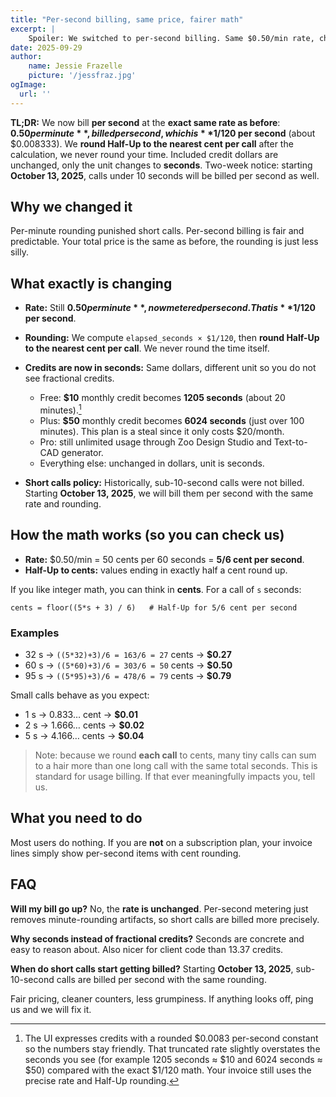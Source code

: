 ```yaml
---
title: "Per-second billing, same price, fairer math"
excerpt: |
    Spoiler: We switched to per-second billing. Same $0.50/min rate, charged by the second, Half-Up to the nearest cent after the calc. On Oct 13 we’ll bill sub-10-second calls too.
date: 2025-09-29
author:
    name: Jessie Frazelle
    picture: '/jessfraz.jpg'
ogImage:
  url: ''
---
```


**TL;DR:** We now bill **per second** at the **exact same rate as before**: **$0.50 per minute**, billed per second, which is **$1/120 per second** (about $0.008333). We **round Half-Up to the nearest cent per call** after the calculation, we never round your time. Included credit dollars are unchanged, only the unit changes to **seconds**. Two-week notice: starting **October 13, 2025**, calls under 10 seconds will be billed per second as well.


## Why we changed it

Per-minute rounding punished short calls. Per-second billing is fair and predictable. Your total price is the same as before, the rounding is just less silly.

## What exactly is changing

* **Rate:** Still **$0.50 per minute**, now metered per second. That is **$1/120 per second**.
* **Rounding:** We compute `elapsed_seconds × $1/120`, then **round Half-Up to the nearest cent per call**. We never round the time itself.
* **Credits are now in seconds:** Same dollars, different unit so you do not see fractional credits.

  * Free: **$10** monthly credit becomes **1205 seconds** (about 20 minutes).[^credit-rounding]
  * Plus: **$50** monthly credit becomes **6024 seconds** (just over 100 minutes). This plan is a steal since it only costs $20/month.
  * Pro: still unlimited usage through Zoo Design Studio and Text-to-CAD generator.
  * Everything else: unchanged in dollars, unit is seconds.
* **Short calls policy:** Historically, sub-10-second calls were not billed. Starting **October 13, 2025**, we will bill them per second with the same rate and rounding.

## How the math works (so you can check us)

* **Rate:** $0.50/min = 50 cents per 60 seconds = **5/6 cent per second**.
* **Half-Up to cents:** values ending in exactly half a cent round up.

If you like integer math, you can think in **cents**. For a call of `s` seconds:

```
cents = floor((5*s + 3) / 6)   # Half-Up for 5/6 cent per second
```

### Examples

* 32 s → `((5*32)+3)/6 = 163/6 = 27` cents → **$0.27**
* 60 s → `((5*60)+3)/6 = 303/6 = 50` cents → **$0.50**
* 95 s → `((5*95)+3)/6 = 478/6 = 79` cents → **$0.79**

Small calls behave as you expect:

* 1 s → 0.833… cent → **$0.01**
* 2 s → 1.666… cents → **$0.02**
* 5 s → 4.166… cents → **$0.04**

> Note: because we round **each call** to cents, many tiny calls can sum to a hair more than one long call with the same total seconds. This is standard for usage billing. If that ever meaningfully impacts you, tell us.


## What you need to do

Most users do nothing. If you are **not** on a subscription plan, your invoice lines simply show per-second items with cent rounding.

## FAQ

**Will my bill go up?**
No, the **rate is unchanged**. Per-second metering just removes minute-rounding artifacts, so short calls are billed more precisely.

**Why seconds instead of fractional credits?**
Seconds are concrete and easy to reason about. Also nicer for client code than 13.37 credits.

**When do short calls start getting billed?**
Starting **October 13, 2025**, sub-10-second calls are billed per second with the same rounding.

Fair pricing, cleaner counters, less grumpiness. If anything looks off, ping us and we will fix it.

[^credit-rounding]: The UI expresses credits with a rounded $0.0083 per-second constant so the numbers stay friendly. That truncated rate slightly overstates the seconds you see (for example 1205 seconds ≈ $10 and 6024 seconds ≈ $50) compared with the exact $1/120 math. Your invoice still uses the precise rate and Half-Up rounding.
